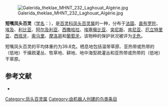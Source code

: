 {{Speciesbox
| name = 短嘴凤头百灵
| image = Galerida theklae Madrid.jpg
| status = LC | status_system = IUCN3.1
| genus = Galerida
| species = theklae
| authority = {{link-en|克里斯蒂安·路德维希·布雷姆|Christian Ludwig Brehm|Brehm}}, 1858
| range_map = 
}}
[[File:Galerida_theklae_MHNT_232_Laghouat_Algérie.jpg|thumb]]

'''短嘴凤头百灵'''（[[学名|学名]]：{{lang|la|''Galerida theklae''}}），是[[百灵科|百灵科]][[凤头百灵属|凤头百灵属]]的一种，分布于[[法国|法国]]、[[直布罗陀|直布罗陀]]、[[埃及|埃及]]、[[利比亚|利比亚]]、[[阿尔及利亚|阿尔及利亚]]、[[西撒哈拉|西撒哈拉]]、[[埃塞俄比亚|埃塞俄比亚]]、[[突尼斯|突尼斯]]、[[肯尼亚|肯尼亚]]、[[厄立特里亚|厄立特里亚]]、[[西班牙|西班牙]]、[[索马里|索马里]]、[[摩洛哥|摩洛哥]]和[[葡萄牙|葡萄牙]]。该物种的保护状况被评为[[无危|无危]]。

短嘴凤头百灵的平均体重约为39.8克。栖息地包括温带草原、亚热带或热带的（低地）干燥疏灌丛、牧草地、耕地、地中海型疏灌丛和亚热带或热带的（低地）干草原。

== 参考文献 ==
{{commons category|Galerida theklae}}
*{{cite web|url=http://www.birdlife.org/datazone/speciesfactsheet.php?id=8170&m=0|title=Galerida theklae|publisher=[[国际鸟盟|BirdLife.org]]|accessdate=2011-06-27}}
{{Taxonbar|from=Q851570}}

[[Category:凤头百灵属|Category:凤头百灵属]]
[[Category:由机器人创建的鸟类条目|Category:由机器人创建的鸟类条目]]